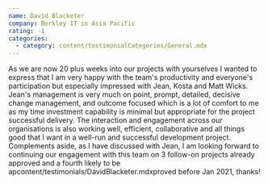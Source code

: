 ```yaml
---
name: David Blacketer
company: Berkley IT in Asia Pacific
rating: -1
categories:
  - category: content/testimonialCategories/General.mdx
---
```


As we are now 20 plus weeks into our projects with yourselves I wanted to express that I am very happy with the team's productivity and everyone's participation but especially impressed with Jean, Kosta and Matt Wicks.
Jean's management is very much on point, prompt, detailed, decisive change management, and outcome focused which is a lot of comfort to me as my time investment capability is minimal but appropriate for the project successful delivery.
The interaction and engagement across our organisations is also working well, efficient, collaborative and all things good that I want in a well-run and successful development project.
Complements aside, as I have discussed with Jean, I am looking forward to continuing our engagement with this team on 3 follow-on projects already approved and a fourth likely to be apcontent/testimonials/DavidBlacketer.mdxproved before Jan 2021, thanks!

